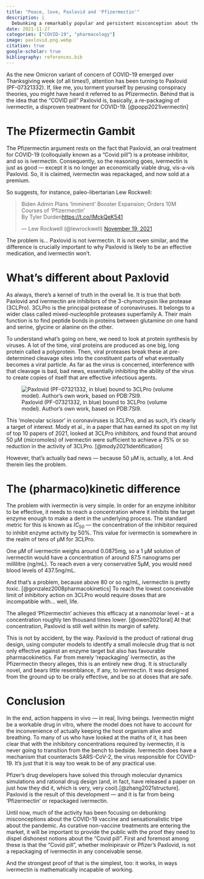 ```yaml
---
title: "Peace, love, Paxlovid and 'Pfizermectin'"
description: |
  Debunking a remarkably popular and persistent misconception about the relationship between Paxlovid and ivermectin.
date: 2021-11-27
categories: ["COVID-19", "pharmacology"]
image: paxlovid.png.webp
citation: true
google-scholar: true
bibliography: references.bib
---
```


As the new Omicron variant of concern of COVID-19 emerged over Thanksgiving week (of all times!), attention has been turning to Paxlovid (PF-07321332). If, like me, you torment yourself by perusing conspiracy theories, you might have heard it referred to as Pfizermectin. Behind that is the idea that the “COVID pill” Paxlovid is, basically, a re-packaging of ivermectin, a disproven treatment for COVID-19. [@popp2021ivermectin]

# The Pfizermectin Gambit

The Pfizermectin argument rests on the fact that Paxlovid, an oral treatment for COVID-19 (colloquially known as a “Covid pill”) is a protease inhibitor, and so is ivermectin. Consequently, so the reasoning goes, ivermectin is just as good — except it is no longer an economically viable drug, vis-a-vis Paxlovid. So, it is claimed, ivermectin was repackaged, and now sold at a premium.

So suggests, for instance, paleo-libertarian Lew Rockwell:

<blockquote class="twitter-tweet"><p lang="en" dir="ltr">Biden Admin Plans ‘Imminent’ Booster Expansion; Orders 10M Courses of ‘Pfizermectin’<br>By Tyler Durden<a href="https://t.co/IMckQeK541">https://t.co/IMckQeK541</a></p>&mdash; Lew Rockwell (@lewrockwell) <a href="https://twitter.com/lewrockwell/status/1461791639224164354?ref_src=twsrc%5Etfw">November 19, 2021</a></blockquote> <script async src="https://platform.twitter.com/widgets.js" charset="utf-8"></script>

The problem is… Paxlovid is not ivermectin. It is not even similar, and the difference is crucially important to why Paxlovid is likely to be an effective medication, and ivermectin won’t.

# What's different about Paxlovid

As always, there’s a kernel of truth in the overall lie. It is true that both Paxlovid and ivermectin are inhibitors of the 3-chymotrypsin like protease (3CLPro). 3CLPro is the principal protease of coronaviruses. It belongs to a wider class called mixed-nucleophile proteases superfamily A. Their main function is to find peptide bonds in proteins between glutamine on one hand and serine, glycine or alanine on the other.

To understand what’s going on here, we need to look at protein synthesis by viruses. A lot of the time, viral proteins are produced as one big, long protein called a polyprotein. Then, viral proteases break these at pre-determined cleavage sites into the constituent parts of what eventually becomes a viral particle. As far as the virus is concerned, interference with that cleavage is bad, bad news, essentially inhibiting the ability of the virus to create copies of itself that are effective infectious agents.

![Paxlovid (PF-07321332, in blue) bound to 3CLPro (volume model). Author’s own work, based on PDB:7SI9.](paxlovid.png.webp)

This ‘molecular scissor’ in coronaviruses is 3CLPro, and as such, it’s clearly a target of interest. Mody et al., in a paper that has earned its spot on my list of top 10 papers of 2021, looked at 3CLPro inhibitors, and found that around 50 µM (micromoles) of ivermectin were sufficient to achieve a 75% or so reduction in the activity of 3CLPro. [@mody2021identification]

However, that’s actually bad news — because 50 µM is, actually, a lot. And therein lies the problem.


# The (pharmaco)kinetic difference

The problem with ivermectin is very simple. In order for an enzyme inhibitor to be effective, it needs to reach a concentration where it inhibits the target enzyme enough to make a dent in the underlying process. The standard metric for this is known as $IC_{50}$ — the concentration of the inhibitor required to inhibit enzyme activity by 50%. This value for ivermectin is somewhere in the realm of tens of µM for 3CLPro.

One µM of ivermectin weighs around 0.0875mg, so a 1 µM solution of ivermectin would have a concentration of around 87.5 nanograms per millilitre (ng/mL). To reach even a very conservative 5µM, you would need blood levels of 437.5ng/mL.

And that’s a problem, because above 80 or so ng/mL, ivermectin is pretty toxic. [@gonzalez2008pharmacokinetics] To reach the lowest conceivable limit of inhibitory action on 3CLPro would require doses that are incompatible with… well, life.

The alleged ‘Pfizermectin’ achieves this efficacy at a nanomolar level – at a concentration roughly ten thousand times lower. [@owen2021oral] At that concentration, Paxlovid is still well within its margin of safety.

This is not by accident, by the way. Paxlovid is the product of rational drug design, using computer models to identify a small molecule drug that is not only effective against an enzyme target but also has favourable pharmacokinetics. Far from merely ‘repackaging’ ivermectin, as the Pfizermectin theory alleges, this is an entirely new drug. It is structurally novel, and bears little resemblance, if any, to ivermectin. It was designed from the ground up to be orally effective, and be so at doses that are safe.


# Conclusion

In the end, action happens in vivo — in real, living beings. Ivermectin might be a workable drug in vitro, where the model does not have to account for the inconvenience of actually keeping the host organism alive and breathing. To many of us who have looked at the maths of it, it has been clear that with the inhibitory concentrations required by ivermectin, it is never going to transition from the bench to bedside. Ivermectin does have a mechanism that counteracts SARS-CoV-2, the virus responsible for COVID-19. It’s just that it is way too weak to be of any practical use.

Pfizer’s drug developers have solved this through molecular dynamics simulations and rational drug design (and, in fact, have released a paper on just how they did it, which is very, very cool).[@zhang2021structure]. Paxlovid is the result of this development — and it is far from being ‘Pfizermectin’ or repackaged ivermectin.

Until now, much of the activity has been focusing on debunking misconceptions about the COVID-19 vaccine and sensationalistic tripe about the pandemic. As curative non-vaccine treatments are entering the market, it will be important to provide the public with the proof they need to dispel dishonest notions about the “Covid pill”. First and foremost among these is that the “Covid pill”, whether molnipiravir or Pfizer’s Paxlovid, is not a repackaging of ivermectin in any conceivable sense.

And the strongest proof of that is the simplest, too: it works, in ways ivermectin is mathematically incapable of working.

